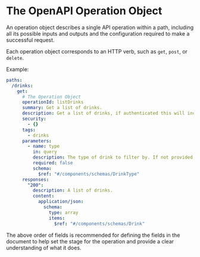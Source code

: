 # The OpenAPI Operation Object


An operation object describes a single API operation within a path, including all its possible inputs and outputs and the configuration required to make a successful request.

Each operation object corresponds to an HTTP verb, such as `get`, `post`, or `delete`.

Example:

```yaml
paths:
  /drinks:
    get:
      # The Operation Object
      operationId: listDrinks
      summary: Get a list of drinks.
      description: Get a list of drinks, if authenticated this will include stock levels and product codes otherwise it will only include public information.
      security:
        - {}
      tags:
        - drinks
      parameters:
        - name: type
          in: query
          description: The type of drink to filter by. If not provided all drinks will be returned.
          required: false
          schema:
            $ref: "#/components/schemas/DrinkType"
      responses:
        "200":
          description: A list of drinks.
          content:
            application/json:
              schema:
                type: array
                items:
                  $ref: "#/components/schemas/Drink"
```

<Table
  title="Operation Object Fields"
  data={[
    {
      field: "`operationId`",
      type: "String",
      required: "",
      description: "A unique identifier for the operation, this **_must_** be unique within the document, and is **_case sensitive_**. It is **_recommended_** to always define an `operationId`, but is not required."
    },
    {
      field: "`deprecated`",
      type: "Boolean",
      required: "",
      description: "Whether the operation is deprecated or not. Defaults to `false`."
    },
    {
      field: "`summary`",
      type: "String",
      required: "",
      description: "A short summary of what the operation does. This may contain [CommonMark syntax](https://spec.commonmark.org/) to provide a rich description."
    },
    {
      field: "`description`",
      type: "String",
      required: "",
      description: "A detailed description of the operation, what it does, and how to use it. This may contain [CommonMark syntax](https://spec.commonmark.org/) to provide a rich description."
    },
    {
      field: "`servers`",
      type: "[Servers](/openapi/servers)",
      required: "",
      description: "A list of [Server Objects](/openapi/servers) that override the servers defined at the document and path levels and apply to this operation."
    },
    {
      field: "`security`",
      type: "[Security](/openapi/security)",
      required: "",
      description: "A list of [Security Requirement Objects](/openapi/security#security-requirement-object) that override the security requirements defined at the document and path levels and apply to this operation."
    },
    {
      field: "`x-*`",
      type: "[Extensions](/openapi/extensions)",
      required: "",
      description: "Any number of extension fields can be added to the operation object that can be used by tooling and vendors."
    },
    {
      field: "`parameters`",
      type: "[Parameters](/openapi/paths/parameters)",
      required: "",
      description: "A list of [Parameter Objects](/openapi/paths/parameters#parameter-object) that are available to this operation. The parameters defined here merge with any defined at the path level, overriding any duplicates."
    },
    {
      field: "`requestBody`",
      type: "[Request Body Object](/openapi/paths/operations/requests)",
      required: "",
      description: "The request body for this operation where the [HTTP method supports a request body](https://httpwg.org/specs/rfc7231.html). Otherwise, this field is ignored."
    },
    {
      field: "`responses`",
      type: "[Responses](/openapi/paths/operations/responses)",
      required: "✅",
      description: "A map of [Response Objects](/openapi/paths/operations/responses#response-object) that define the possible responses from executing this operation."
    },
    {
      field: "`callbacks`",
      type: "[Callbacks](/openapi/paths/operations/callbacks)",
      required: "",
      description: "A map of [Callback Objects](/openapi/paths/operations/callbacks#callback-object) that define possible callbacks that may be executed as a result of this operation."
    }
  ]}
  columns={[
    {
      key: "field",
      header: "Field"
    },
    {
      key: "type",
      header: "Type"
    },
    {
      key: "required",
      header: "Required"
    },
    {
      key: "description",
      header: "Description"
    }
  ]}
/>

The above order of fields is recommended for defining the fields in the document to help set the stage for the operation and provide a clear understanding of what it does.